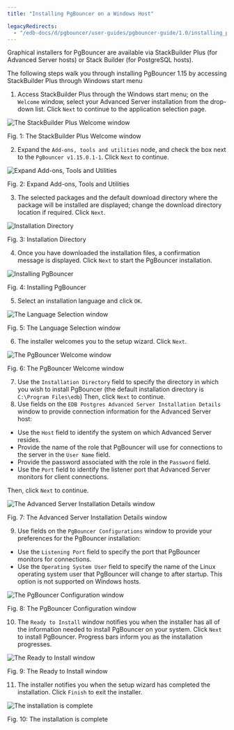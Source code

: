 ```yaml
---
title: "Installing PgBouncer on a Windows Host"

legacyRedirects:
  - "/edb-docs/d/pgbouncer/user-guides/pgbouncer-guide/1.0/installing_pgbouncer_on_a_windows_host.html"
---
```


<div id="using_the_graphical_installer" class="registered_link"></div>

Graphical installers for PgBouncer are available via StackBuilder Plus (for Advanced Server hosts) or Stack Builder (for PostgreSQL hosts).

The following steps walk you through installing PgBouncer 1.15 by accessing StackBuilder Plus through Windows start menu

1.  Access StackBuilder Plus through the Windows start menu; on the `Welcome` window, select your Advanced Server installation from the drop-down list. Click `Next` to continue to the application selection page.

![The StackBuilder Plus Welcome window](../images/sbp_welcome.png)

Fig. 1: The StackBuilder Plus Welcome window

2.  Expand the `Add-ons, tools and utilities` node, and check the box next to the `PgBouncer v1.15.0.1-1`. Click `Next` to continue.

![Expand Add-ons, Tools and Utilities](../images/add-ons.png)

Fig. 2: Expand Add-ons, Tools and Utilities

3.  The selected packages and the default download directory where the package will be installed are displayed; change the download directory location if required. Click `Next`.

![Installation Directory](../images/sbp_selected_packages.png)

Fig. 3: Installation Directory

4.  Once you have downloaded the installation files, a confirmation message is displayed. Click `Next` to start the PgBouncer installation.

![Installing PgBouncer](../images/sbp_installation_complete.png)

Fig. 4: Installing PgBouncer

5.  Select an installation language and click `OK`.

![The Language Selection window](../images/sbp_language_selection.png)

Fig. 5: The Language Selection window

6.  The installer welcomes you to the setup wizard. Click `Next`.

![The PgBouncer Welcome window](../images/pgbouncer_welcome.png)

Fig. 6: The PgBouncer Welcome window

7.  Use the `Installation Directory` field to specify the directory in which you wish to install PgBouncer (the default installation directory is `C:\Program Files\edb`) Then, click `Next` to continue.
8.  Use fields on the `EDB Postgres Advanced Server Installation Details` window to provide connection information for the Advanced Server host:

-   Use the `Host` field to identify the system on which Advanced Server resides.
-   Provide the name of the role that PgBouncer will use for connections to the server in the `User Name` field.
-   Provide the password associated with the role in the `Password` field.
-   Use the `Port` field to identify the listener port that Advanced Server monitors for client connections.

Then, click `Next` to continue.

![The Advanced Server Installation Details window](../images/pg_advanced_server_details.png)

Fig. 7: The Advanced Server Installation Details window

9.  Use fields on the `PgBouncer Configurations` window to provide your preferences for the PgBouncer installation:

-   Use the `Listening Port` field to specify the port that PgBouncer monitors for connections.
-   Use the `Operating System User` field to specify the name of the Linux operating system user that PgBouncer will change to after startup. This option is not supported on Windows hosts.

![The PgBouncer Configuration window](../images/pgbouncer_configuration_window.png)

Fig. 8: The PgBouncer Configuration window

10.  The `Ready to Install` window notifies you when the installer has all of the information needed to install PgBouncer on your system. Click `Next` to install PgBouncer. Progress bars inform you as the installation progresses.

![The Ready to Install window](../images/ready_to_install.png)

Fig. 9: The Ready to Install window

11.  The installer notifies you when the setup wizard has completed the installation. Click `Finish` to exit the installer.

![The installation is complete](../images/pgbouncer_installation_complete.png)

Fig. 10: The installation is complete
